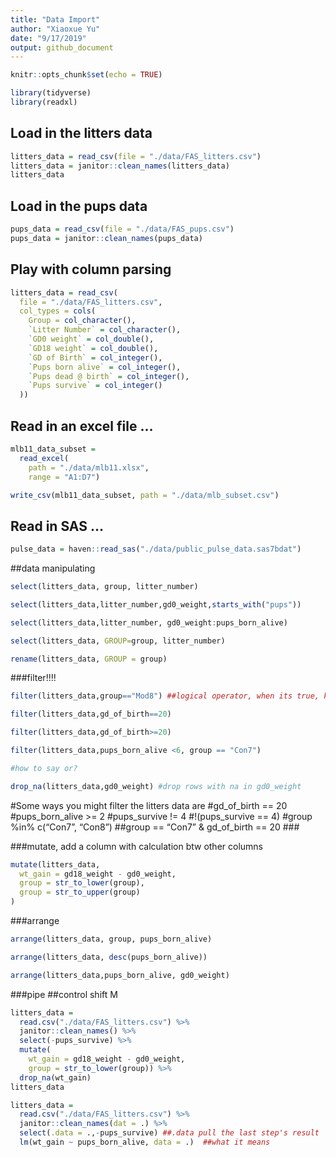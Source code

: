 ```yaml
---
title: "Data Import"
author: "Xiaoxue Yu"
date: "9/17/2019"
output: github_document
---
```


```r
knitr::opts_chunk$set(echo = TRUE)

library(tidyverse)
library(readxl)
```


## Load in the litters data

```r
litters_data = read_csv(file = "./data/FAS_litters.csv")
litters_data = janitor::clean_names(litters_data)
litters_data
```

## Load in the pups data


```r
pups_data = read_csv(file = "./data/FAS_pups.csv")
pups_data = janitor::clean_names(pups_data)
```


## Play with column parsing

```r
litters_data = read_csv(
  file = "./data/FAS_litters.csv",
  col_types = cols(
    Group = col_character(),
    `Litter Number` = col_character(),
    `GD0 weight` = col_double(),
    `GD18 weight` = col_double(),
    `GD of Birth` = col_integer(),
    `Pups born alive` = col_integer(),
    `Pups dead @ birth` = col_integer(),
    `Pups survive` = col_integer()
  ))
```


## Read in an excel file ...

```r
mlb11_data_subset = 
  read_excel(
    path = "./data/mlb11.xlsx",
    range = "A1:D7")

write_csv(mlb11_data_subset, path = "./data/mlb_subset.csv")
```


## Read in SAS ...

```r
pulse_data = haven::read_sas("./data/public_pulse_data.sas7bdat")
```


##data manipulating

```r
select(litters_data, group, litter_number)

select(litters_data,litter_number,gd0_weight,starts_with("pups"))

select(litters_data,litter_number, gd0_weight:pups_born_alive)

select(litters_data, GROUP=group, litter_number)

rename(litters_data, GROUP = group)
```


###filter!!!!
```r
filter(litters_data,group=="Mod8") ##logical operator, when its true, keep the row

filter(litters_data,gd_of_birth==20)

filter(litters_data,gd_of_birth>=20)

filter(litters_data,pups_born_alive <6, group == "Con7")

#how to say or?

drop_na(litters_data,gd0_weight) #drop rows with na in gd0_weight
```

#Some ways you might filter the litters data are
#gd_of_birth == 20
#pups_born_alive >= 2
#pups_survive != 4
#!(pups_survive == 4)
#group %in% c("Con7", "Con8")
##group == "Con7" & gd_of_birth == 20 ###


###mutate, add a column with calculation btw other columns

```r
mutate(litters_data,
  wt_gain = gd18_weight - gd0_weight,
  group = str_to_lower(group),
  group = str_to_upper(group)
)

```

###arrange
```r
arrange(litters_data, group, pups_born_alive)

arrange(litters_data, desc(pups_born_alive))

arrange(litters_data,pups_born_alive, gd0_weight) 

```




###pipe  ##control shift M

```r
litters_data =
  read.csv("./data/FAS_litters.csv") %>% 
  janitor::clean_names() %>%
  select(-pups_survive) %>%
  mutate(
    wt_gain = gd18_weight - gd0_weight,
    group = str_to_lower(group)) %>% 
  drop_na(wt_gain)
litters_data
```

```r
litters_data =
  read.csv("./data/FAS_litters.csv") %>% 
  janitor::clean_names(dat = .) %>%
  select(.data = .,-pups_survive) ##.data pull the last step's result
  lm(wt_gain ~ pups_born_alive, data = .)  ##what it means

```






